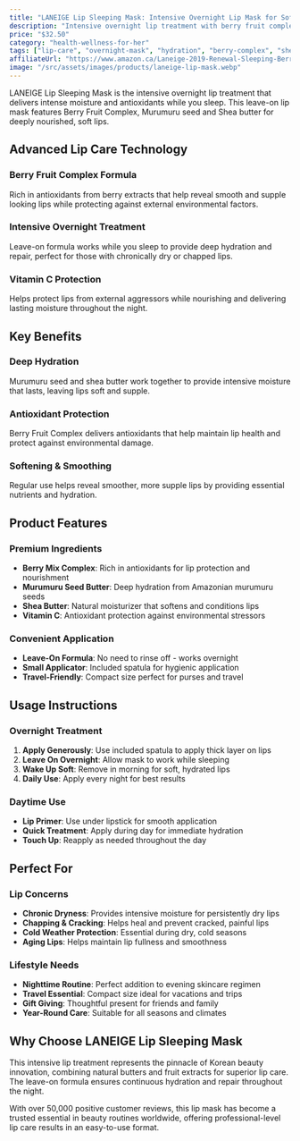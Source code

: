 ```yaml
---
title: "LANEIGE Lip Sleeping Mask: Intensive Overnight Lip Mask for Soft, Hydrated Lips"
description: "Intensive overnight lip treatment with berry fruit complex, murumuru seed and shea butter. Provides deep hydration and antioxidant protection for soft, supple lips."
price: "$32.50"
category: "health-wellness-for-her"
tags: ["lip-care", "overnight-mask", "hydration", "berry-complex", "shea-butter", "antioxidant", "korean-beauty", "soft-lips"]
affiliateUrl: "https://www.amazon.ca/Laneige-2019-Renewal-Sleeping-Berry/dp/B07XXPHQZK?tag=callinow-20"
image: "/src/assets/images/products/laneige-lip-mask.webp"
---
```


LANEIGE Lip Sleeping Mask is the intensive overnight lip treatment that delivers intense moisture and antioxidants while you sleep. This leave-on lip mask features Berry Fruit Complex, Murumuru seed and Shea butter for deeply nourished, soft lips.

## Advanced Lip Care Technology

### Berry Fruit Complex Formula
Rich in antioxidants from berry extracts that help reveal smooth and supple looking lips while protecting against external environmental factors.

### Intensive Overnight Treatment
Leave-on formula works while you sleep to provide deep hydration and repair, perfect for those with chronically dry or chapped lips.

### Vitamin C Protection
Helps protect lips from external aggressors while nourishing and delivering lasting moisture throughout the night.

## Key Benefits

### Deep Hydration
Murumuru seed and shea butter work together to provide intensive moisture that lasts, leaving lips soft and supple.

### Antioxidant Protection
Berry Fruit Complex delivers antioxidants that help maintain lip health and protect against environmental damage.

### Softening & Smoothing
Regular use helps reveal smoother, more supple lips by providing essential nutrients and hydration.

## Product Features

### Premium Ingredients
- **Berry Mix Complex**: Rich in antioxidants for lip protection and nourishment
- **Murumuru Seed Butter**: Deep hydration from Amazonian murumuru seeds
- **Shea Butter**: Natural moisturizer that softens and conditions lips
- **Vitamin C**: Antioxidant protection against environmental stressors

### Convenient Application
- **Leave-On Formula**: No need to rinse off - works overnight
- **Small Applicator**: Included spatula for hygienic application
- **Travel-Friendly**: Compact size perfect for purses and travel

## Usage Instructions

### Overnight Treatment
1. **Apply Generously**: Use included spatula to apply thick layer on lips
2. **Leave On Overnight**: Allow mask to work while sleeping
3. **Wake Up Soft**: Remove in morning for soft, hydrated lips
4. **Daily Use**: Apply every night for best results

### Daytime Use
- **Lip Primer**: Use under lipstick for smooth application
- **Quick Treatment**: Apply during day for immediate hydration
- **Touch Up**: Reapply as needed throughout the day

## Perfect For

### Lip Concerns
- **Chronic Dryness**: Provides intensive moisture for persistently dry lips
- **Chapping & Cracking**: Helps heal and prevent cracked, painful lips
- **Cold Weather Protection**: Essential during dry, cold seasons
- **Aging Lips**: Helps maintain lip fullness and smoothness

### Lifestyle Needs
- **Nighttime Routine**: Perfect addition to evening skincare regimen
- **Travel Essential**: Compact size ideal for vacations and trips
- **Gift Giving**: Thoughtful present for friends and family
- **Year-Round Care**: Suitable for all seasons and climates

## Why Choose LANEIGE Lip Sleeping Mask

This intensive lip treatment represents the pinnacle of Korean beauty innovation, combining natural butters and fruit extracts for superior lip care. The leave-on formula ensures continuous hydration and repair throughout the night.

With over 50,000 positive customer reviews, this lip mask has become a trusted essential in beauty routines worldwide, offering professional-level lip care results in an easy-to-use format.
